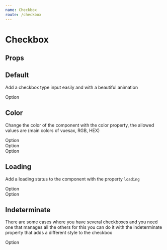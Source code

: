```yaml
---
name: Checkbox
route: /checkbox
---
```




# Checkbox

## Props

<Props of={Checkbox} />

## Default

Add a checkbox type input easily and with a beautiful animation

<Playground>
  <section class="d-section">
    <div class="d-section__item">
      <Checkbox>Option</Checkbox>
    </div>
  </section>
</Playground>

## Color

Change the color of the component with the color property, the allowed values ​​are (main colors of vuesax, RGB, HEX)

<Playground>
  <section class="d-section margin-bottom">
    <div class="d-section__item">
      <Checkbox color="primary" checked>
        Option
      </Checkbox>
    </div>
  </section>
  <section class="d-section margin-bottom">
    <div class="d-section__item">
      <Checkbox color="success" checked>
        Option
      </Checkbox>
    </div>
  </section>
  <section class="d-section margin-bottom">
    <div class="d-section__item">
      <Checkbox color="danger" checked>
        Option
      </Checkbox>
    </div>
  </section>
</Playground>

## Loading

Add a loading status to the component with the property `loading`

<Playground>
  <section class="d-section">
    <div class="d-section__item">
      <Checkbox loading>Option</Checkbox>
    </div>
  </section>
    <section class="d-section">
    <div class="d-section__item">
      <Checkbox loading checked>Option</Checkbox>
    </div>
  </section>
</Playground>

## Indeterminate

There are some cases where you have several checkboxes and you need one that manages all the others for this you can do it with the indeterminate property that adds a different style to the checkbox

<Playground>
  <section class="d-section">
    <div class="d-section__item">
      <Checkbox indeterminate>Option</Checkbox>
    </div>
  </section>
</Playground>
